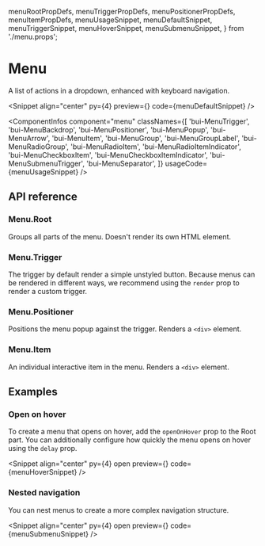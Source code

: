   menuRootPropDefs,
  menuTriggerPropDefs,
  menuPositionerPropDefs,
  menuItemPropDefs,
  menuUsageSnippet,
  menuDefaultSnippet,
  menuTriggerSnippet,
  menuHoverSnippet,
  menuSubmenuSnippet,
} from './menu.props';

# Menu

A list of actions in a dropdown, enhanced with keyboard navigation.

<Snippet
  align="center"
  py={4}
  preview={<MenuSnippet story="Default" />}
  code={menuDefaultSnippet}
/>

<ComponentInfos
  component="menu"
  classNames={[
    'bui-MenuTrigger',
    'bui-MenuBackdrop',
    'bui-MenuPositioner',
    'bui-MenuPopup',
    'bui-MenuArrow',
    'bui-MenuItem',
    'bui-MenuGroup',
    'bui-MenuGroupLabel',
    'bui-MenuRadioGroup',
    'bui-MenuRadioItem',
    'bui-MenuRadioItemIndicator',
    'bui-MenuCheckboxItem',
    'bui-MenuCheckboxItemIndicator',
    'bui-MenuSubmenuTrigger',
    'bui-MenuSeparator',
  ]}
  usageCode={menuUsageSnippet}
/>

## API reference

### Menu.Root

Groups all parts of the menu. Doesn't render its own HTML element.

<PropsTable data={menuRootPropDefs} />

### Menu.Trigger

The trigger by default render a simple unstyled button. Because menus can be rendered in different ways, we recommend
using the `render` prop to render a custom trigger.

<CodeBlock code={menuTriggerSnippet} />

<PropsTable data={menuTriggerPropDefs} />

### Menu.Positioner

Positions the menu popup against the trigger. Renders a `<div>` element.

<PropsTable data={menuPositionerPropDefs} />

### Menu.Item

An individual interactive item in the menu. Renders a `<div>` element.

<PropsTable data={menuItemPropDefs} />

## Examples

### Open on hover

To create a menu that opens on hover, add the `openOnHover` prop to the Root part.
You can additionally configure how quickly the menu opens on hover using the `delay` prop.

<Snippet
  align="center"
  py={4}
  open
  preview={<MenuSnippet story="OpenOnHover" />}
  code={menuHoverSnippet}
/>

### Nested navigation

You can nest menus to create a more complex navigation structure.

<Snippet
  align="center"
  py={4}
  open
  preview={<MenuSnippet story="Submenu" />}
  code={menuSubmenuSnippet}
/>
